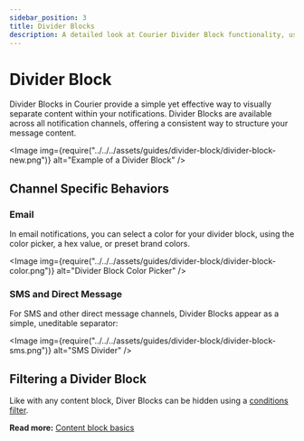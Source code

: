 ```yaml
---
sidebar_position: 3
title: Divider Blocks
description: A detailed look at Courier Divider Block functionality, use cases and best practices.
---
```



# Divider Block

Divider Blocks in Courier provide a simple yet effective way to visually separate content within your notifications. 
Divider Blocks are available across all notification channels, offering a consistent way to structure your message content.


<Image
  img={require("../../../assets/guides/divider-block/divider-block-new.png")}
  alt="Example of a Divider Block"
/>

## Channel Specific Behaviors

### Email

In email notifications, you can select a color for your divider block, using the color picker, a hex value, or preset brand colors.

<Image
  img={require("../../../assets/guides/divider-block/divider-block-color.png")}
  alt="Divider Block Color Picker"
/>

### SMS and Direct Message

For SMS and other direct message channels, Divider Blocks appear as a simple, uneditable separator:

<Image
  img={require("../../../assets/guides/divider-block/divider-block-sms.png")}
  alt="SMS Divider"
/>

## Filtering a Divider Block 

Like with any content block, Diver Blocks can be hidden using a [conditions filter](../notification-settings/send-conditions.mdx#for-content-blocks).

**Read more:** [Content block basics](content-block-basics.mdx)